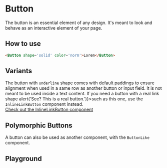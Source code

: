 
# Button

The button is an essential element of any design. It's meant to look and behave as an interactive element of your page.

## How to use

```html
<Button shape='solid' color='norm'>Lorem</Button>
```

## Variants

<Alert type="info" className="my1-5">
    The button with <code>underline</code> shape comes with default paddings to ensure alignment when used in a same row as another button or input field. It is not meant to be used inside a text content. If you need a button with a real link shape <InlineLinkButton onClick={() => alert('See? This is a real button.')}>such as this one</InlineLinkButton>, use the <code>InlineLinkButton</code> component instead.<br/><a href="?path=/docs/components-inlinelinkbutton--basic">Check out the InlineLinkButton component</a>
</Alert>

<Story id="components-button--sandbox" />

<Canvas>
    <Story id="components-button--variants" />
</Canvas>

## Polymorphic Buttons

A button can also be used as another component, with the `ButtonLike` component.

<Canvas>
    <Story id="components-button--like" />
</Canvas>

## Playground

<Primary />

<ArgsTable story={PRIMARY_STORY} />
